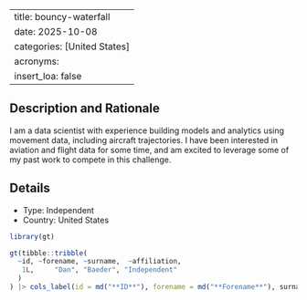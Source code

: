 
---
title: bouncy-waterfall
date: 2025-10-08
categories: [United States]
acronyms:
  insert_loa: false
---

## Description and Rationale

I am a data scientist with experience building models and analytics using movement data, including aircraft trajectories. I have been interested in aviation and flight data for some time, and am excited to leverage some of my past work to compete in this challenge.

## Details

* Type: Independent
* Country: United States

```r
library(gt)

gt(tibble::tribble(
  ~id, ~forename, ~surname,  ~affiliation,
   1L,     "Dan", "Baeder", "Independent"
  )
) |> cols_label(id = md("**ID**"), forename = md("**Forename**"), surname ~ md("**Surname**"), affiliation ~ md("**Affiliation**"))
```
